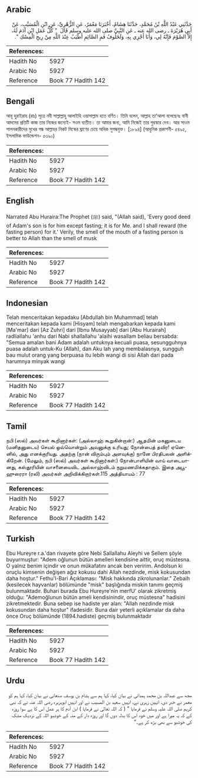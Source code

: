 ## Arabic


<div dir="rtl" lang="ar" style={{fontSize:'larger',backgroundColor:'#f8f9fa',padding:20}}>
حَدَّثَنِي عَبْدُ اللَّهِ بْنُ مُحَمَّدٍ، حَدَّثَنَا هِشَامٌ، أَخْبَرَنَا مَعْمَرٌ، عَنِ الزُّهْرِيِّ، عَنِ ابْنِ الْمُسَيَّبِ، عَنْ أَبِي هُرَيْرَةَ ـ رضى الله عنه ـ عَنِ النَّبِيِّ صلى الله عليه وسلم قَالَ ‏ "‏ كُلُّ عَمَلِ ابْنِ آدَمَ لَهُ، إِلاَّ الصَّوْمَ فَإِنَّهُ لِي، وَأَنَا أَجْزِي بِهِ، وَلَخَلُوفُ فَمِ الصَّائِمِ أَطْيَبُ عِنْدَ اللَّهِ مِنْ رِيحِ الْمِسْكِ ‏"‏‏.‏
</div>
<div style={{backgroundColor:'#f8f9fa',padding:20, marginBottom: 10}}><table> <thead> <tr> <th>References:</th> <th></th> </tr> </thead> <tbody><tr><td>Hadith No</td><td>5927</td></tr><tr><td>Arabic No</td><td>5927</td></tr><tr><td>Reference</td><td>Book 77 Hadith 142</td></tr></tbody></table></div>

## Bengali


<div dir="ltr" lang="bn" style={{fontSize:'larger',backgroundColor:'#f8f9fa',padding:20}}>
আবূ হুরাইরাহ (রাঃ) সূত্রে নবী সাল্লাল্লাহু আলাইহি ওয়াসাল্লাম হতে বর্ণিত। তিনি বলেন, আল্লাহ তা‘আলা বলেছেনঃ বানী আদমের প্রতিটি কাজ তার নিজের জন্যেই- সওম ব্যতীত। তা আমার জন্য, আমি নিজেই তার পুরস্কার দেব। আর সাওম পালনকারীদের মুখের গন্ধ আল্লাহর নিকট মিস্কের ঘ্রাণের চেয়ে অধিক সুগন্ধযুক্ত। [১৮৯৪] (আধুনিক প্রকাশনী- ৫৪৯৫, ইসলামিক ফাউন্ডেশন- ৫৩৯০)
</div>
<div style={{backgroundColor:'#f8f9fa',padding:20, marginBottom: 10}}><table> <thead> <tr> <th>References:</th> <th></th> </tr> </thead> <tbody><tr><td>Hadith No</td><td>5927</td></tr><tr><td>Arabic No</td><td>5927</td></tr><tr><td>Reference</td><td>Book 77 Hadith 142</td></tr></tbody></table></div>

## English


<div dir="ltr" lang="en" style={{fontSize:'larger',backgroundColor:'#f8f9fa',padding:20}}>
Narrated Abu Huraira:The Prophet (ﷺ) said, "(Allah said), 'Every good deed of Adam's son is for him except fasting; it is for Me. and I shall reward (the fasting person) for it.' Verily, the smell of the mouth of a fasting person is better to Allah than the smell of musk
</div>
<div style={{backgroundColor:'#f8f9fa',padding:20, marginBottom: 10}}><table> <thead> <tr> <th>References:</th> <th></th> </tr> </thead> <tbody><tr><td>Hadith No</td><td>5927</td></tr><tr><td>Arabic No</td><td>5927</td></tr><tr><td>Reference</td><td>Book 77 Hadith 142</td></tr></tbody></table></div>

## Indonesian


<div dir="ltr" lang="id" style={{fontSize:'larger',backgroundColor:'#f8f9fa',padding:20}}>
Telah menceritakan kepadaku [Abdullah bin Muhammad] telah menceritakan kepada kami [Hisyam] telah mengabarkan kepada kami [Ma'mar] dari [Az Zuhri] dari [Ibnu Musayyab] dari [Abu Hurairah] radliallahu 'anhu dari Nabi shallallahu 'alaihi wasallam beliau bersabda: "Semua amalan bani Adam adalah untuknya kecuali puasa, sesungguhnya puasa adalah untuk-Ku (Allah), dan Aku lah yang membalasnya, sungguh bau mulut orang yang berpuasa itu lebih wangi di sisi Allah dari pada harumnya minyak wangi
</div>
<div style={{backgroundColor:'#f8f9fa',padding:20, marginBottom: 10}}><table> <thead> <tr> <th>References:</th> <th></th> </tr> </thead> <tbody><tr><td>Hadith No</td><td>5927</td></tr><tr><td>Arabic No</td><td>5927</td></tr><tr><td>Reference</td><td>Book 77 Hadith 142</td></tr></tbody></table></div>

## Tamil


<div dir="ltr" lang="ta" style={{fontSize:'larger',backgroundColor:'#f8f9fa',padding:20}}>
நபி (ஸல்) அவர்கள் கூறினார்கள்: (அல்லாஹ் கூறுகின்றான்:) ஆதமின் மகனுடைய (மனிதனுடைய) செயல் ஒவ்வொன்றும் அவனுக்கு உரியது; நோன்பைத் தவிர! ஏனெனில், அது எனக்குரியது. அதற்கு (நான் விரும்பும் அளவுக்கு) நானே பிரதிபலன் அளிக்கிறேன். (மேலும், நபி (ஸல்) அவர்கள் கூறினார்கள்:) நோன்பாளியின் வாய் வாடையானது, கஸ்தூரியின் வாசனையைவிட அல்லாஹ்விடம் நறுமணமிக்கதாகும். இதை அபூஹுரைரா (ரலி) அவர்கள் அறிவிக்கிறார்கள்.115 அத்தியாயம் : 77
</div>
<div style={{backgroundColor:'#f8f9fa',padding:20, marginBottom: 10}}><table> <thead> <tr> <th>References:</th> <th></th> </tr> </thead> <tbody><tr><td>Hadith No</td><td>5927</td></tr><tr><td>Arabic No</td><td>5927</td></tr><tr><td>Reference</td><td>Book 77 Hadith 142</td></tr></tbody></table></div>

## Turkish


<div dir="ltr" lang="tr" style={{fontSize:'larger',backgroundColor:'#f8f9fa',padding:20}}>
Ebu Hureyre r.a.'dan rivayete göre Nebi Sallallahu Aleyhi ve Sellem şöyle buyurmuştur: "Adem oğlunun bütün amelleri kendisine aittir, oruç müstesna. O yalnız benim içindir ve onun mükafatını ancak ben veririm. Andolsun ki oruçlu kimsenin değişen ağız kokusu dahi Allah nezdinde, misk kokusundan daha hoştur." Fethu'l-Bari Açıklaması: "Misk hakkında zikrolunanlar." Zebaih (kesilecek hayvanlar) bölümünde "misk" başlığında miskin tanımı geçmiş bulunmaktadır. Buhari burada Ebu Hureyre'nin merfU' olarak zikretmiş olduğu: "Ademoğlunun bütün ameli kendisinindir, oruç müstesna" hadisini zikretmektedir. Buna sebep ise hadiste yer alan: "Allah nezdinde misk kokusundan daha hoştur" ifadesidir. Buna dair yeterli açıklamalar da daha önce Oruç bölümünde (1894.hadiste) geçmiş bulunmaktadır
</div>
<div style={{backgroundColor:'#f8f9fa',padding:20, marginBottom: 10}}><table> <thead> <tr> <th>References:</th> <th></th> </tr> </thead> <tbody><tr><td>Hadith No</td><td>5927</td></tr><tr><td>Arabic No</td><td>5927</td></tr><tr><td>Reference</td><td>Book 77 Hadith 142</td></tr></tbody></table></div>

## Urdu


<div dir="rtl" lang="ur" style={{fontSize:'larger',backgroundColor:'#f8f9fa',padding:20}}>
مجھ سے عبداللہ بن محمد ہمدانی نے بیان کیا، کہا ہم سے ہشام بن یوسف صنعانی نے بیان کیا، کہا ہم کو معمر نے خبر دی، انہیں زہری نے، انہیں سعید بن المسیب نے اور انہیں ابوہریرہ رضی اللہ عنہ نے کہ نبی کریم صلی اللہ علیہ وسلم نے فرمایا ” ( کہ اللہ تعالیٰ نے فرمایا ) ابن آدم کا ہر عمل اس کا ہے سوا روزہ کے کہ یہ میرا ہے اور میں خود اس کا بدلہ دوں گا اور روزہ دار کے منہ کے خوشبو اللہ کے نزدیک مشک کی خوشبو سے بھی بڑھ کر ہے۔“
</div>
<div style={{backgroundColor:'#f8f9fa',padding:20, marginBottom: 10}}><table> <thead> <tr> <th>References:</th> <th></th> </tr> </thead> <tbody><tr><td>Hadith No</td><td>5927</td></tr><tr><td>Arabic No</td><td>5927</td></tr><tr><td>Reference</td><td>Book 77 Hadith 142</td></tr></tbody></table></div>
